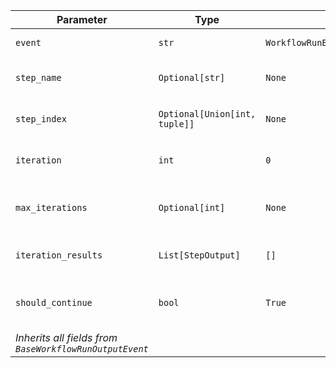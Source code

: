 | Parameter | Type | Default | Description |
|-----------|------|---------|-------------|
| `event` | `str` | `WorkflowRunEvent.loop_iteration_completed.value` | Event type identifier |
| `step_name` | `Optional[str]` | `None` | Name of the loop step |
| `step_index` | `Optional[Union[int, tuple]]` | `None` | Index or position of the loop |
| `iteration` | `int` | `0` | Current iteration number |
| `max_iterations` | `Optional[int]` | `None` | Maximum number of iterations allowed |
| `iteration_results` | `List[StepOutput]` | `[]` | Results from this iteration |
| `should_continue` | `bool` | `True` | Whether the loop should continue |
| *Inherits all fields from `BaseWorkflowRunOutputEvent`* |